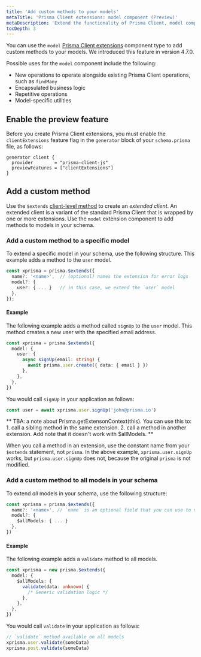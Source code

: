 ```yaml
---
title: 'Add custom methods to your models'
metaTitle: 'Prisma Client extensions: model component (Preview)'
metaDescription: 'Extend the functionality of Prisma Client, model component'
tocDepth: 3
---
```


<TopBlock>

You can use the `model` [Prisma Client extensions](/concepts/components/prisma-client/client-extensions) component type to add custom methods to your models. We introduced this feature in version 4.7.0.

Possible uses for the `model` component include the following:

- New operations to operate alongside existing Prisma Client operations, such as `findMany`
- Encapsulated business logic
- Repetitive operations
- Model-specific utilities

</TopBlock>

## Enable the preview feature

Before you create Prisma Client extensions, you must enable the `clientExtensions` feature flag in the `generator` block of your `schema.prisma` file, as follows:

```prisma
generator client {
  provider        = "prisma-client-js"
  previewFeatures = ["clientExtensions"]
}
```

## Add a custom method

Use the `$extends` [client-level method](/reference/api-reference/prisma-client-reference#client-methods) to create an _extended client_. An extended client is a variant of the standard Prisma Client that is wrapped by one or more extensions. Use the `model` extension component to add methods to models in your schema.

### Add a custom method to a specific model

To extend a specific model in your schema, use the following structure. This example adds a method to the `user` model.

```ts
const xprisma = prisma.$extends({
  name?: '<name>',  // (optional) names the extension for error logs
  model?: {
    user: { ... }   // in this case, we extend the `user` model
  },
});
```

#### Example

The following example adds a method called `signUp` to the `user` model. This method creates a new user with the specified email address.

```ts
const xprisma = prisma.$extends({
  model: {
    user: {
      async signUp(email: string) {
        await prisma.user.create({ data: { email } })
      },
    },
  },
})
```

You would call `signUp` in your application as follows:

```ts
const user = await xprisma.user.signUp('john@prisma.io')
```

** TBA: a note about Prisma.getExtensonContext(this). You can use this to: 1. call a sibling method in the same extension. 2. call a method in another extension.
Add note that it doesn't work with $allModels. **

When you call a method in an extension, use the constant name from your `$extends` statement, not `prisma`. In the above example, `xprisma.user.signUp` works, but `prisma.user.signUp` does not, because the original `prisma` is not modified.

### Add a custom method to all models in your schema

To extend _all_ models in your schema, use the following structure:

```ts
const xprisma = prisma.$extends({
  name?: '<name>', // `name` is an optional field that you can use to name the extension for error logs
  model?: {
    $allModels: { ... }
  },
})
```

#### Example

The following example adds a `validate` method to all models.

```ts
const xprisma = new prisma.$extends({
  model: {
    $allModels: {
      validate(data: unknown) {
        /* Generic validation logic */
      },
    },
  },
})
```

You would call `validate` in your application as follows:

```ts
// `validate` method available on all models
xprisma.user.validate(someData)
xprisma.post.validate(someData)
```
